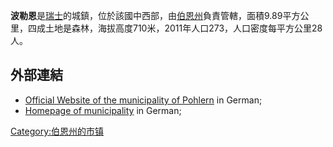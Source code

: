'''波勒恩'''是[[瑞士|瑞士]]的城鎮，位於該國中西部，由[[伯恩州|伯恩州]]負責管轄，面積9.89平方公里，四成土地是森林，海拔高度710米，2011年人口273，人口密度每平方公里28人。

==外部連結==
* [https://web.archive.org/web/20070311235626/http://www.ch.ch/partner/pohlern-be/ Official Website of the municipality of Pohlern] in German;
* [http://www.pohlern.ch/ Homepage of municipality] {{Wayback|url=http://www.pohlern.ch/ |date=20070311023357 }} in German;

{{Switzerland-geo-stub}}
[[Category:伯恩州的市镇|Category:伯恩州的市镇]]